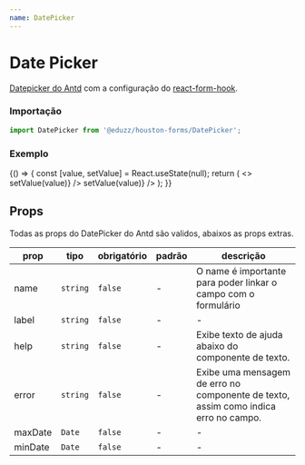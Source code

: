 ```yaml
---
name: DatePicker
---
```




# Date Picker

[Datepicker do Antd](https://ant.design/components/date-picker) com a
configuração do [react-form-hook](https://react-hook-form.com).

### Importação

```js
import DatePicker from '@eduzz/houston-forms/DatePicker';
```

### Exemplo

<Playground>
  {() => {
    const [value, setValue] = React.useState(null);
    return (
      <>
        <DatePicker label='Data' value={value} onChange={value => setValue(value)} />
        <DatePicker label='Data e Hora' showTime value={value} onChange={value => setValue(value)} />
      </>
    );
  }}
</Playground>

## Props

Todas as props do DatePicker do Antd são validos, abaixos as props extras.

| prop    | tipo     | obrigatório | padrão | descrição                                                                           |
| ------- | -------- | ----------- | ------ | ----------------------------------------------------------------------------------- |
| name    | `string` | `false`     | -      | O name é importante para poder linkar o campo com o formulário                      |
| label   | `string` | `false`     | -      | -                                                                                   |
| help    | `string` | `false`     | -      | Exibe texto de ajuda abaixo do componente de texto.                                 |
| error   | `string` | `false`     | -      | Exibe uma mensagem de erro no componente de texto, assim como indica erro no campo. |
| maxDate | `Date`   | `false`     | -      | -                                                                                   |
| minDate | `Date`   | `false`     | -      | -                                                                                   |
